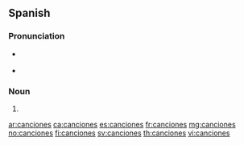 ==Spanish==

===Pronunciation===
* {{a|Castilian}} {{IPA|lang=es|/kan.θiˈo.nes/}}
* {{a|Latin America}} {{IPA|lang=es|/kan.siˈo.nes/}}

===Noun===
{{head|es|noun form|g=f-p}}

# {{plural of|canción|lang=es}}

[[ar:canciones]]
[[ca:canciones]]
[[es:canciones]]
[[fr:canciones]]
[[mg:canciones]]
[[no:canciones]]
[[fi:canciones]]
[[sv:canciones]]
[[th:canciones]]
[[vi:canciones]]